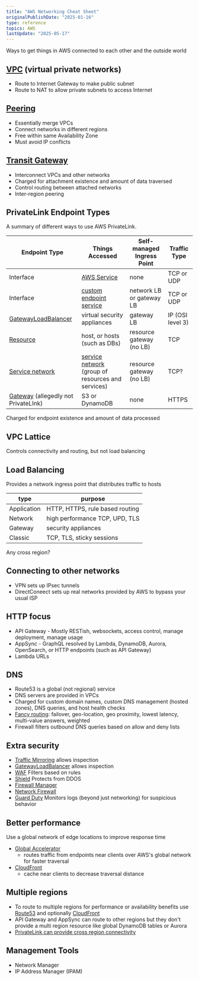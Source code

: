 ```yaml
---
title: "AWS Networking Cheat Sheet"
originalPublishDate: "2025-01-16"
type: reference
topics: AWS
lastUpdate: "2025-05-17"
---
```


Ways to get things in AWS connected to each other and the outside world

## [VPC](https://docs.aws.amazon.com/vpc/latest/userguide/what-is-amazon-vpc.html) (virtual private networks)

- Route to Internet Gateway to make public subnet
- Route to NAT to allow private subnets to access Internet

## [Peering](https://docs.aws.amazon.com/vpc/latest/peering/what-is-vpc-peering.html)

- Essentially merge VPCs
- Connect networks in different regions
- Free within same Availability Zone
- Must avoid IP conflicts

## [Transit Gateway](https://docs.aws.amazon.com/vpc/latest/tgw/what-is-transit-gateway.html)

- Interconnect VPCs and other networks
- Charged for attachment existence and amount of data traversed
- Control routing between attached networks
- Inter-region peering

## PrivateLink Endpoint Types

A summary of different ways to use AWS PrivateLink.

| Endpoint Type                                                                                                               | Things Accessed                                                                                                              | Self-managed Ingress Point | Traffic Type     |
| --------------------------------------------------------------------------------------------------------------------------- | ---------------------------------------------------------------------------------------------------------------------------- | -------------------------- | ---------------- |
| Interface                                                                                                                   | [AWS Service](https://docs.aws.amazon.com/vpc/latest/privatelink/privatelink-access-aws-services.html)                       | none                       | TCP or UDP       |
| Interface                                                                                                                   | [custom endpoint service](https://docs.aws.amazon.com/vpc/latest/privatelink/privatelink-share-your-services.html)           | network LB or gateway LB   | TCP or UDP       |
| [GatewayLoadBalancer](https://docs.aws.amazon.com/vpc/latest/privatelink/vpce-gateway-load-balancer.html)                   | virtual security appliances                                                                                                  | gateway LB                 | IP (OSI level 3) |
| [Resource](https://docs.aws.amazon.com/vpc/latest/privatelink/privatelink-access-resources.html#resource-endpoint-overview) | host, or hosts (such as DBs)                                                                                                 | resource gateway (no LB)   | TCP              |
| [Service network](https://docs.aws.amazon.com/vpc/latest/privatelink/privatelink-access-service-networks.html)              | [service network](https://docs.aws.amazon.com/vpc-lattice/latest/ug/service-networks.html) (group of resources and services) | resource gateway (no LB)   | TCP?             |
| [Gateway](https://docs.aws.amazon.com/vpc/latest/privatelink/gateway-endpoints.html) (allegedly  not PrivateLInk)                                        | S3 or DynamoDB                                                                                                               | none                       | HTTPS            |

Charged for endpoint existence and amount of data processed

## VPC Lattice

Controls connectivity and routing, but not load balancing

## Load Balancing

Provides a network ingress point that distributes traffic to hosts

| type        | purpose                         |
| ----------- | ------------------------------- |
| Application | HTTP, HTTPS, rule based routing |
| Network     | high performance TCP, UPD, TLS  |
| Gateway     | security appliances             |
| Classic     | TCP, TLS, sticky sessions       |

Any cross region?

## Connecting to other networks

- VPN sets up IPsec tunnels
- DirectConeect sets up real networks provided by AWS to bypass your usual ISP

## HTTP focus

- API Gateway - Mostly RESTish, websockets, access control, manage deployment, manage usage
- AppSync - GraphQL resolved by Lambda, DynamoDB, Aurora, OpenSearch, or HTTP endpoints (such as API Gateway)
- Lambda URLs


## DNS

- Route53 is a global (not regional) service
- DNS servers are provided in VPCs
- Charged for custom domain names, custom DNS management (hosted zones), DNS queries, and host health checks
- [Fancy routing](https://docs.aws.amazon.com/Route53/latest/DeveloperGuide/routing-policy.html): failover, geo-location, geo proximity, lowest latency, multi-value answers, weighted
- Firewall filters outbound DNS queries based on allow and deny lists

## Extra security

- [Traffic Mirroring](https://docs.aws.amazon.com/vpc/latest/mirroring/what-is-traffic-mirroring.html) allows inspection
- [GatewayLoadBalancer](https://docs.aws.amazon.com/vpc/latest/privatelink/vpce-gateway-load-balancer.html) allows inspection
- [WAF](https://docs.aws.amazon.com/waf/latest/developerguide/waf-chapter.html) Filters based on rules
- [Shield](https://docs.aws.amazon.com/waf/latest/developerguide/shield-chapter.html) Protects from DDOS
- [Firewall Manager](https://docs.aws.amazon.com/waf/latest/developerguide/fms-chapter.html)
- [Network Firewall](https://docs.aws.amazon.com/network-firewall/latest/developerguide/what-is-aws-network-firewall.html)
- [Guard Duty](https://docs.aws.amazon.com/guardduty/latest/ug/what-is-guardduty.html) Monitors logs (beyond just networking) for suspicious behavior

## Better performance
Use a global network of edge locations to improve response time
- [Global Accelerator](https://docs.aws.amazon.com/global-accelerator/latest/dg/what-is-global-accelerator.html)
    - routes traffic from endpoints near clients over AWS's global network for faster traversal
- [CloudFront](https://docs.aws.amazon.com/AmazonCloudFront/latest/DeveloperGuide/Introduction.html)
    - cache near clients to decrease traversal distance

## Multiple regions
- To route to multiple regions for performance or availability benefits use [Route53](https://aws.amazon.com/blogs/compute/implementing-multi-region-failover-for-amazon-api-gateway/) and optionally [CloudFront](https://docs.aws.amazon.com/architecture-diagrams/latest/multi-region-api-gateway-with-cloudfront/multi-region-api-gateway-with-cloudfront.html) 
- API Gateway and AppSync can route to other regions but they don't provide a multi region resource like global DynamoDB tables or Aurora
- [PrivateLink can provide cross region connectivity](https://aws.amazon.com/blogs/networking-and-content-delivery/introducing-cross-region-connectivity-for-aws-privatelink/)


## Management Tools

- Network Manager
- IP Address Manager (IPAM)